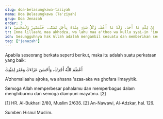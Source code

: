 ```yaml
---
slug: doa-belasungkawa-taziyah
nama: Doa Belasungkawa (Ta'ziyah)
grup: Doa Jenazah
order: 3
ar: إِنَّ لِلَّهِ مَا أَخَذَ، وَلَهُ مَا أَعْطَى وَكُلُّ شَيْءٍ عِنْدَهُ بِأَجَلٍ مُسَمًّى، فَلْتَصْبِرْ وَلْتَحْتَسِبْ
tr: Inna lillaahi maa akhodza, wa lahu maa a'thoo wa kullu syai-in 'indahu bi-ajalin musamman, faltashbir wal tahtasib.
idn: Sesungguhnya hak Allah adalah mengambil sesuatu dan memberikan sesuatu. Segala sesuatu yang di sisi-Nya dibatasi dengan ajal yang ditentukan. Oleh karena itu, bersabarlah dan carilah ridha Allah. [1]
tag: ["jenazah"]
---
```


Apabila seseorang berkata seperti berikut, maka itu adalah suatu perkataan yang baik:

أَعْظَمَ اللَّهُ أَجْرَكَ، وَأَحْسَنَ عَزَاءَكَ وَغَفَرَ لِمَيِّتِكَ

A'zhomallaahu ajroka, wa ahsana 'azaa-aka wa ghofara limayyitik.

Semoga Allah memperbesar pahalamu dan memperbagus dalam menghiburmu dan semoga diampuni mayatmu. [2]


[1] HR. Al-Bukhari 2/80, Muslim 2/636.
[2] An-Nawawi, Al-Adzkar, hal. 126.

Sumber: Hisnul Muslim.
